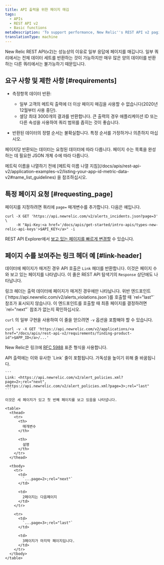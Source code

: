```yaml
---
title: API 출력을 위한 페이지 매김
tags:
  - APIs
  - REST API v2
  - Basic functions
metaDescription: 'To support performance, New Relic''s REST API v2 paginates responses using the standard format for links from RFC 5988.'
translationType: machine
---
```


New Relic REST API(v2)는 성능상의 이유로 일부 응답에 페이지를 매깁니다. 일부 쿼리에서는 전체 데이터 세트를 반환하는 것이 가능하지만 매우 많은 양의 데이터를 반환하는 다른 쿼리에서는 불가능하기 때문입니다.

## 요구 사항 및 제한 사항 [#requirements]

* 측정항목 데이터 반환:

  * 일부 고객의 메트릭 출력에 더 이상 페이지 매김을 사용할 수 없습니다(2020년 12월부터 사용 중단).
  * 셀당 최대 3000개의 결과를 반환합니다. 큰 출력의 경우 애플리케이션 ID 또는 다른 속성을 사용하여 쿼리 범위를 좁히는 것이 좋습니다.

* 반환된 데이터의 정렬 순서는 불확실합니다. 특정 순서를 가정하거나 의존하지 마십시오.

페이지당 반환되는 데이터는 요청된 데이터에 따라 다릅니다. 페이지 수는 목록을 완성하는 데 필요한 JSON 개체 수에 따라 다릅니다.

<Callout variant="important">
  메트릭 이름을 나열하기 전에 [메트릭 이름 나열 지침](/docs/apis/rest-api-v2/application-examples-v2/listing-your-app-id-metric-data-v2#name_list_guidelines) 을 참조하십시오.
</Callout>

## 특정 페이지 요청 [#requesting_page]

페이지를 지정하려면 쿼리에 `page=` 매개변수를 추가합니다. 다음은 예입니다.

```
curl -X GET 'https://api.newrelic.com/v2/alerts_incidents.json?page=3' \
     -H "Api-Key:<a href='/docs/apis/get-started/intro-apis/types-new-relic-api-keys'>$API_KEY</a>" -i
```

REST API Explorer에서 [보고 있는 페이지를 빠르게 변경할](/docs/apm/apis/api-explorer-v2/parts-api-explorer#data_page) 수 있습니다.

## 페이지 수를 보여주는 링크 헤더 예 [#link-header]

데이터에 페이지가 매겨진 경우 API 호출은 `Link` 헤더를 반환합니다. 이것은 페이지 수와 보고 있는 페이지를 나타냅니다. 이 줄은 REST API 탐색기의 `Response` 상단에도 나타납니다.

<Callout variant="important">
  링크 헤더는 출력 데이터에 페이지가 매겨진 경우에만 나타납니다.
</Callout>

<Callout variant="tip">
  위반 엔드포인트(`https://api.newrelic.com/v2/alerts_violations.json`)를 호출할 때 `rel="last"` 참조가 표시되지 않습니다. 이 엔드포인트를 호출할 때 최종 페이지를 결정하려면 `rel="next"` 참조가 없는지 확인하십시오.
</Callout>

`curl` 의 일부 구현을 사용하여 이 줄을 얻으려면 `-v` 옵션을 포함해야 할 수 있습니다.

```
curl -v -X GET 'https://api.newrelic.com/v2/applications/<a href="/docs/apis/rest-api-v2/requirements/finding-product-id">$APP_ID</a>/...'
```

New Relic은 링크에 [RFC 5988](http://www.rfc-editor.org/rfc/rfc5988.txt) 표준 형식을 사용합니다.

<CollapserGroup>
  <Collapser
    id="3-pages"
    title="예: 3페이지 반환"
  >
    API 출력에는 이와 유사한 `Link` 줄이 포함됩니다. 가독성을 높이기 위해 줄 바꿈됩니다.

    ```
    Link: <https://api.newrelic.com/v2/alert_policies.xml?page=2>;rel="next", 
    <https://api.newrelic.com/v2/alert_policies.xml?page=3>;rel="last"
    ```

    이것은 세 페이지가 있고 첫 번째 페이지를 보고 있음을 나타냅니다.

    <table>
      <thead>
        <tr>
          <th>
            매개변수
          </th>

          <th>
            설명
          </th>
        </tr>
      </thead>

      <tbody>
        <tr>
          <td>
            `...page=2>;rel="next"`
          </td>

          <td>
            2페이지는 다음페이지
          </td>
        </tr>

        <tr>
          <td>
            `...page=3>;rel="last"`
          </td>

          <td>
            3페이지가 마지막 페이지입니다.
          </td>
        </tr>
      </tbody>
    </table>
  </Collapser>
</CollapserGroup>